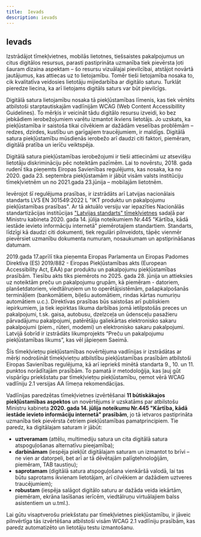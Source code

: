 ```yaml
---
title:  Ievads
description: ievads
---
```


## Ievads

Izstrādājot tīmekļvietnes, mobilās lietotnes, tiešsaistes pakalpojumus un citus digitālos resursus, parasti pastiprināta uzmanība tiek pievērsta ļoti šauram dizaina aspektam – šo resursu vizuālajai pievilcībai, atstājot novārtā jautājumus, kas attiecas uz to lietojamību. Tomēr tieši lietojamība nosaka to, cik kvalitatīva veidosies lietotāju mijiedarbība ar digitālo saturu. Turklāt pieredze liecina, ka arī lietojams digitāls saturs var būt pievilcīgs.

Digitālā satura lietojamību nosaka tā piekļūstamības līmenis, kas tiek vērtēts atbilstoši starptautiskajām vadlīnijām WCAG (Web Content Accessibillity Guidelines). To mērķis ir veicināt tādu digitālo resursu izveidi, ko bez jebkādiem ierobežojumiem varētu izmantot ikviens lietotājs. Jo uzskats, ka piekļūstamība ir saistoša tikai cilvēkiem ar dažādām veselības problēmām – redzes, dzirdes, kustību un garīgajiem traucējumiem, ir maldīgs. Digitālā satura piekļūstamību mūsdienās ierobežo arī daudzi citi faktori, piemēram, digitālā pratība un ierīču veiktspēja.

Digitālā satura piekļūstamības ierobežojumi ir tieši attiecināmi uz atsevišķu lietotāju diskrimināciju pēc noteiktām pazīmēm. Lai to novērstu, 2018. gada rudenī tika pieņemts Eiropas Savienības regulējums, kas nosaka, ka no 2020. gada 23. septembra piekļūstamām ir jābūt visām valsts institūciju tīmekļvietnēm un no 2021.gada 23.jūnija – mobilajām lietotnēm.

Ievērojot šī regulējuma prasības, ir izstrādāts arī Latvijas nacionālais standarts LVS EN 301549:2022 L "IKT produktu un pakalpojumu piekļūstamības prasības". Ar tā aktuālo versiju var iepazīties Nacionālās standartizācijas institūcijas <a href="https://www.lvs.lv/" target="_blank">"Latvijas standarts" tīmekļvietnes</a> sadaļā par Ministru kabineta 2020. gada 14. jūlija noteikumiem Nr.445 "Kārtība, kādā iestāde ievieto informāciju internetā" piemērotajiem standartiem. Standarts, līdzīgi kā daudzi citi dokumenti, tiek regulāri pilnveidots, tāpēc vienmēr pievērsiet uzmanību dokumenta numuram, nosaukumam un apstiprināšanas datumam.

2019.gada 17.aprīlī tika pieņemta Eiropas Parlamenta un Eiropas Padomes Direktīva (ES) 2019/882 - Eiropas Piekļūstamības akts (European Accessibility Act, EAA) par produktu un pakalpojumu piekļūstamības prasībām. Tiesību akts tiks piemērots no 2025. gada 28. jūnija un attieksies uz noteiktām preču un pakalpojumu grupām, kā piemēram - datoriem, planšetdatoriem, viedtālruņiem un to operētājsistēmām, pašapkalpošanās termināļiem (bankomātiem, biļešu automātiem, rindas kārtas numuriņu automātiem u.c.). Direktīvas prasības būs saistošas arī publiskiem iepirkumiem, ja tiek iepirktas likuma darbības jomā ietilpstošās preces un pakalpojumi, t.sk. gaisa, autobusu, dzelzceļa un ūdensceļu pasažieru pārvadājumu pakalpojumi, patērētāju galiekārtas elektronisko sakaru pakalpojumi (piem., rūteri, modemi) un elektronisko sakaru pakalpojumi. Latvijā šobrīd ir izstrādāts likumprojekts “Preču un pakalpojumu piekļūstamības likums”, kas vēl jāpieņem Saeimā.

Šīs tīmekļvietņu piekļūstamības novērtējuma vadlīnijas ir izstrādātas ar mērķi nodrošināt tīmekļvietņu atbilstību piekļūstamības prasībām atbilstoši Eiropas Savienības regulējuma, kā arī iepriekš minētā standarta 9., 10. un 11. punktos norādītajām prasībām. To pamatā ir metodoloģija, kas ļauj gūt vispārīgu priekšstatu par tīmekļvietņu piekļūstamību, ņemot vērā WCAG vadlīniju 2.1 versijas AA līmeņa rekomendācijas.

Vadlīnijas paredzētas tīmekļvietnes izvērtēšanai **11 būtiskākajos piekļūstamības aspektos** un novērtējums ir uzskatāms par atbilstošu Ministru kabineta **2020. gada 14. jūlija noteikumu Nr.445 "Kārtība, kādā iestāde ievieto informāciju internetā" prasībām**, jo tā ietvaros pastiprināta uzmanība tiek pievērsta četriem piekļūstamības pamatprincipiem. Tie paredz, ka digitālajam saturam ir jābūt:

- **uztveramam** (attēlu, multimediju satura un cita digitālā satura atspoguļošanas alternatīvu pieejamība);
- **darbināmam** (iespēja piekļūt digitālajam saturam un izmantot to brīvi – ne vien ar datorpeli, bet arī ar tā dēvētajām palīgtehnoloģijām, piemēram, TAB taustiņu);
- **saprotamam** (digitālā satura atspoguļošana vienkāršā valodā, lai tas būtu saprotams ikvienam lietotājam, arī cilvēkiem ar dažādiem uztveres traucējumiem);
- **robustam** (iespēja salāgot digitālo saturu ar dažāda veida iekārtām, piemēram, ekrāna lasīšanas ierīcēm, viedtālruņu virtuālajiem balss asistentiem un u.tml.).

Lai gūtu visaptverošu priekšstatu par tīmekļvietnes piekļūstamību, ir jāveic pilnvērtīga tās izvērtēšana atbilstoši visām WCAG 2.1 vadlīniju prasībām, kas paredz automatizēto un lietotāju testu izmantošanu.

